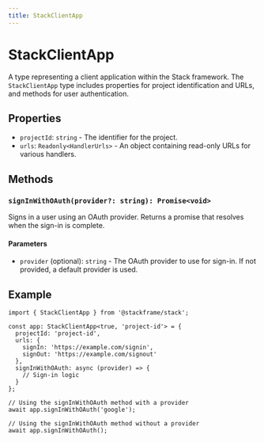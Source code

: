 ```yaml
---
title: StackClientApp
---
```


# StackClientApp

A type representing a client application within the Stack framework. The `StackClientApp` type includes properties for project identification and URLs, and methods for user authentication.

## Properties

- `projectId`: `string` - The identifier for the project.
- `urls`: `Readonly<HandlerUrls>` - An object containing read-only URLs for various handlers.

## Methods

### `signInWithOAuth(provider?: string): Promise<void>`

Signs in a user using an OAuth provider. Returns a promise that resolves when the sign-in is complete.

#### Parameters

- `provider` (optional): `string` - The OAuth provider to use for sign-in. If not provided, a default provider is used.

## Example

```tsx
import { StackClientApp } from '@stackframe/stack';

const app: StackClientApp<true, 'project-id'> = {
  projectId: 'project-id',
  urls: {
    signIn: 'https://example.com/signin',
    signOut: 'https://example.com/signout'
  },
  signInWithOAuth: async (provider) => {
    // Sign-in logic
  }
};

// Using the signInWithOAuth method with a provider
await app.signInWithOAuth('google');

// Using the signInWithOAuth method without a provider
await app.signInWithOAuth();
```